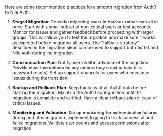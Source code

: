Here are some recommended practices for a smooth migration from Auth0 to Nile Auth:

1. **Staged Migration**: Consider migrating users in batches rather than all at once. 
Start with a small subset of non-critical users or test accounts. Monitor for issues and gather feedback before proceeding with larger groups.
This will allow you to test the migration and make sure it works as expected before migrating all users. The "fallback strategy" 
described in the migration steps can be used to support both Auth0 and Nile Auth during the migration.

2. **Communication Plan**: Notify users well in advance of the migration. Provide clear instructions for any actions they n
eed to take (like password resets). Set up support channels for users who encounter issues during the transition.

3. **Backup and Rollback Plan**: Keep backups of all Auth0 data before starting the migration. 
Maintain the Auth0 configuration until the migration is complete and verified. 
Have a clear rollback plan in case of critical issues.

4. **Monitoring and Validation**: Set up monitoring for authentication failures during and after migration. 
Implement logging to track successful and failed migrations. Validate user counts and access permissions after migration.
